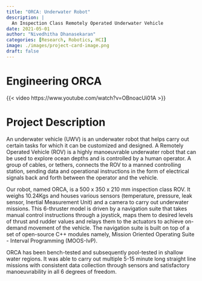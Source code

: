 ```yaml
---
title: "ORCA: Underwater Robot"
description: |
  An Inspection Class Remotely Operated Underwater Vehicle
date: 2021-05-01
author: "Nivedhitha Dhanasekaran"
categories: [Research, Robotics, HCI]
image: ./images/project-card-image.png
draft: false
---
```



<!-- [{{< fa brands r-project >}} shiny dashboard](https://samanthacsik.shinyapps.io/strava_dashboard/){.btn target=_blank} [{{< fa brands github >}} source code](https://github.com/samanthacsik/strava-dashboard){.btn target=_blank} -->

<!-- <br> -->

<!-- <div> -->

<!-- </div> -->

# Engineering ORCA

{{< video https://www.youtube.com/watch?v=OBnoacUi01A >}}

# Project Description

An underwater vehicle (UWV) is an underwater robot that helps carry out certain tasks for which it can be customized and designed. A Remotely Operated Vehicle (ROV) is a highly manoeuvrable underwater robot that can be used to explore ocean depths and is controlled by a human operator. A group of cables, or tethers, connects the ROV to a manned controlling station, sending data and operational instructions in the form of electrical signals back and forth between the operator and the vehicle.

Our robot, named ORCA, is a 500 x 350 x 210 mm inspection class ROV. It weighs 10.24Kgs and houses various sensors (temperature, pressure, leak sensor, Inertial Measurement Unit) and a camera to carry out underwater missions. This 6-thruster model is driven by a navigation suite that takes manual control instructions through a joystick, maps them to desired levels of thrust and rudder values and relays them to the actuators to achieve on-demand movement of the vehicle. The navigation suite is built on top of a set of open-source C++ modules namely, Mission Oriented Operating Suite - Interval Programming (MOOS-IvP).

ORCA has been bench-tested and subsequently pool-tested in shallow water regions. It was able to carry out multiple 5-15 minute long straight line missions with consistent data collection through sensors and satisfactory manoeuvrability in all 6 degrees of freedom.

<!-- TODO: Need to add these details -->
<!-- https://sites.google.com/prod/view/uwarlssn/rd/consortium?authuser=0 -->



